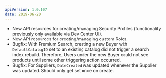 ```yaml
---
apiVersion: 1.0.107
date: 2019-06-20
---
```


- New API resources for creating/managing Security Profiles (functionality previously only available via Dev Center UI).
- New API resources for creating/managing custom Roles.
- Bugfix: With Premium Search, creating a new Buyer with `DefaultCatalogID` set to an existing catalog did not trigger a search index rebuild. Therefore, Users under the new Buyer could not see products until some other triggering action occurred.
- Bugfix: For Suppliers, `DateCreated` was updated whenever the Supplier was updated. Should only get set once on create.
